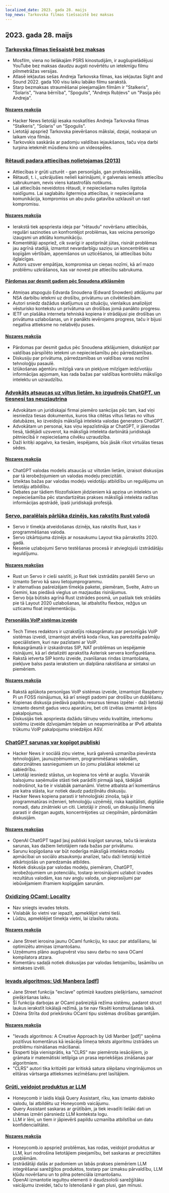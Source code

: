 ```yaml
---
localized_date: 2023. gada 28. maijs
top_news: Tarkovska filmas tiešsaistē bez maksas
---
```




<CallToAction />

<Steps>

## 2023. gada 28. maijs

### [Tarkovska filmas tiešsaistē bez maksas](https://kottke.org/23/05/watch-tarkovskys-best-films-online-for-free)

- Mosfilm, viena no lielākajām PSRS kinostudijām, ir augšupielādējusi YouTube bez maksas daudzu augsti novērtētu un ietekmīgu filmu pilnmetrāžas versijas.
- Atlasē iekļautas sešas Andreja Tarkovska filmas, kas iekļautas Sight and Sound 2022. gada 100 visu laiku labāko filmu sarakstā.
- Starp bezmaksas straumēšanai pieejamajām filmām ir "Stalkeris", "Solaris", "Ivana bērnība", "Spogulis", "Andrejs Rubļevs" un "Pasija pēc Andreja".

#### [Nozares reakcija](http://news.ycombinator.com/item?id=36096652)

- Hacker News lietotāji iesaka noskatīties Andreja Tarkovska filmas "Stalkeris", "Solaris" un "Spogulis".
- Lietotāji apspriež Tarkovska pievēršanos mākslai, dzejai, noskaņai un laikam viņa filmās.
- Tarkovskis saskārās ar padomju valdības iejaukšanos, taču viņa darbi turpina ietekmēt mūsdienu kino un videospēles.

### [Rētaudi padara attiecības nolietojamas (2013)](https://gist.github.com/gtallen1187/27a585fcf36d6e657db2)

- Attiecības ir grūti uzturēt - gan personīgās, gan profesionālās.
- Rētaudi, t. i., uzkrājušies nelieli kairinājumi, ir galvenais iemesls attiecību sabrukumam, nevis viens katastrofāls notikums.
- Lai attiecībās neveidotos rētaudi, ir nepieciešama nulles ilgstoša naidīgums. Lai saglabātu ilgtermiņa attiecības, ir nepieciešama komunikācija, kompromiss un abu pušu gatavība uzklausīt un rast kompromisu.

#### [Nozares reakcija](http://news.ycombinator.com/item?id=36093954)

- Ierakstā tiek apspriesta ideja par "rētaudu" novēršanu attiecībās, regulāri sazinoties un konfrontējot problēmas, kas veicina personīgo izaugsmi un atklātu komunikāciju.
- Komentētāji apspriež, cik svarīgi ir apstiprināt jūtas, risināt problēmas jau agrīnā stadijā, izmantot nevardarbīgu saziņu un koncentrēties uz kopīgām vērtībām, apņemšanos un uzticēšanos, lai attiecības būtu ilglaicīgas.
- Autors uzsver empātijas, kompromisa un cieņas nozīmi, kā arī mazo problēmu uzkrāšanos, kas var novest pie attiecību sabrukuma.

#### [Pārdomas par desmit gadiem pēc Snoudena atklāsmēm](https://www.ietf.org/archive/id/draft-farrell-tenyearsafter-00.html)

- Atmiņas atspoguļo Edvarda Snoudena (Edward Snowden) atklājumu par NSA darbību ietekmi uz drošību, privātumu un cilvēktiesībām.
- Autori sniedz dažādus skatījumus uz situāciju, vienlaikus analizējot vēsturisko kontekstu un privātuma un drošības jomā panākto progresu.
- IETF un plašāka interneta tehniskā kopiena ir strādājusi pie drošības un privātuma uzlabošanas, un ir panākts ievērojams progress, taču ir bijusi negatīva attieksme no nelabvēļu puses.

#### [Nozares reakcija](http://news.ycombinator.com/item?id=36097082)

- Pārdomas par desmit gadus pēc Snoudena atklājumiem, diskutējot par valdības pārspīlēto ietekmi un nepieciešamību pēc pārredzamības.
- Diskusiju par privātuma, pārredzamības un valdības varas nozīmi tehnoloģiju pasaulē.
- Izlūkošanas aģentūru milzīgā vara un piekļuve milzīgam iedzīvotāju informācijas apjomam, kas rada bažas par valdības kontrolētu mākslīgo intelektu un uzraudzību.

### [Advokāts atsaucas uz viltus lietām, ko izgudrojis ChatGPT, un tiesnesi tas neuzjautrina](https://simonwillison.net/2023/May/27/lawyer-chatgpt/)

- Advokātam un juridiskajai firmai piemēro sankcijas pēc tam, kad viņi iesniedza tiesas dokumentus, kuros tika citētas viltus lietas no viltus datubāzes, ko izveidojis mākslīgā intelekta valodas ģenerators ChatGPT.
- Advokātam un personai, kas viņu iepazīstināja ar ChatGPT, ir jāierodas tiesā, tādējādi uzsverot, ka mākslīgā intelekta darbinātā juridiskajā pētniecībā ir nepieciešama cilvēku uzraudzība.
- Daži kritiķi apgalvo, ka tiesām, iespējams, būs jāsāk rīkot virtuālas tiesas sēdes.

#### [Nozares reakcija](http://news.ycombinator.com/item?id=36097900)

- ChatGPT valodas modelis atsaucās uz viltotām lietām, izraisot diskusijas par tā ierobežojumiem un valodas modeļu precizitāti.
- Izteiktas bažas par valodas modeļu veidotāju atbildību un regulējumu un lietotāju atbildību.
- Debates par tādiem filozofiskiem jēdzieniem kā apziņa un intelekts un nepieciešamība pēc standartizētas prakses mākslīgā intelekta radītas informācijas apstrādē, īpaši juridiskajā profesijā.

### [Servo, paralēlais pārlūka dzinējs, kas rakstīts Rust valodā](https://servo.org/)

- Servo ir tīmekļa atveidošanas dzinējs, kas rakstīts Rust, kas ir programmēšanas valoda.
- Servo izkārtojuma dzinējs ar nosaukumu Layout tika pārrakstīts 2020. gadā.
- Nesenie uzlabojumi Servo testēšanas procesā ir atvieglojuši izstrādātāju ieguldījumu.

#### [Nozares reakcijas](http://news.ycombinator.com/item?id=36092852)

- Rust un Servo ir cieši saistīti, jo Rust tiek izstrādāts paralēli Servo un izmanto Servo kā savu lietojumprogrammu.
- Ir alternatīvas pašreizējam tīmekļa paketei, piemēram, Svelte, Astro un Gemini, kas piedāvā vieglus un mazjaudas risinājumus.
- Servo bija būtisks agrīnā Rust izstrādes posmā, un pašlaik tiek strādāts pie tā Layout 2020 uzlabošanas, lai atbalstītu flexbox, režģus un uzticamu float implementāciju.

#### [Personālās VoIP sistēmas izveide](https://www.sacredheartsc.com/blog/building-a-personal-voip-system/)

- Tech Times redaktors ir uzrakstījis rokasgrāmatu par personīgās VoIP sistēmas izveidi, izmantojot atvērtā koda rīkus, kas paredzēta pašmāju speciālistiem, kuri nav pazīstami ar VoIP.
- Rokasgrāmatā ir izskaidrotas SIP, NAT problēmas un iespējamie risinājumi, kā arī detalizēti aprakstīta Asterisk servera konfigurēšana.
- Rakstā ietverta SIP kontu izveide, zvanīšanas rindas izmantošana, piekļuve balss pasta ierakstiem un dialplāna rakstīšana ar sintaksi un piemēriem.

#### [Nozares reakcija](http://news.ycombinator.com/item?id=36092718)

- Rakstā aplūkota personīgas VoIP sistēmas izveide, izmantojot Raspberry Pi un FOSS risinājumus, kā arī sniegti padomi par drošību un dublēšanu.
- Kopienas diskusija piedāvā papildu resursus tēmas izpētei - daži lietotāji izmanto desmit gadus vecu aparatūru, bet citi izvēlas izmantot ārējos pakalpojumus.
- Diskusijās tiek apspriesta dažādu tālruņu veidu kvalitāte, interkomu sistēmu izveide dzīvojamām telpām un neapmierinātība ar IPv6 atbalsta trūkumu VoIP pakalpojumu sniedzējos ASV.

### [ChatGPT sarunas var kopīgot publiski](https://chat.openai.com/share/66169853-d00a-4b05-abce-8f82c6d8c868)

- Hacker News ir sociālā ziņu vietne, kurā galvenā uzmanība pievērsta tehnoloģijām, jaunuzņēmumiem, programmēšanas valodām, datorzinātnes sasniegumiem un šo jomu plašākai ietekmei uz sabiedrību.
- Lietotāji iesniedz stāstus, un kopiena tos vērtē ar augšu. Visvairāk balsojumu saņēmušie stāsti tiek parādīti pirmajā lapā, tādējādi nodrošinot, ka tie ir vislabāk pamanāmi. Vietne atbalsta arī komentārus pie katra stāsta, kur notiek daudz padziļinātu diskusiju.
- Hacker News kopiena parasti ir tehnoloģiski zinoša, tajā ir programmatūras inženieri, tehnoloģiju uzņēmēji, riska kapitālisti, digitālie nomadi, datu zinātnieki un citi. Lietotāji ir zinoši, un diskusiju līmenis parasti ir diezgan augsts, koncentrējoties uz cieņpilnām, pārdomātām diskusijām.

#### [Nozares reakcijas](http://news.ycombinator.com/item?id=36091388)

- OpenAI ChatGPT tagad ļauj publiski kopīgot sarunas, taču tā ieraksta sarunas, kas dažiem lietotājiem rada bažas par privātumu.
- Sarunu kopīgošana var būt noderīga mākslīgā intelekta modeļu apmācībai un sociālo atsauksmju analīzei, taču daži lietotāji kritizē atkārtojošās un paredzamās atbildes.
- Notiek diskusija par valodas modeļu, piemēram, ChatGPT, ierobežojumiem un potenciālu, tostarp ierosinājumi uzlabot izvades rezultātus valodām, kas nav angļu valoda, un pieprasījumi par iebūvējamiem iframiem kopīgajām sarunām.

### [Oxidizing OCaml: Locality](https://blog.janestreet.com/oxidizing-ocaml-locality/)

- Nav sniegts ievades teksts.
- Vislabāk šo vietni var iepazīt, apmeklējot vietni tieši.
- Lūdzu, apmeklējiet tīmekļa vietni, lai izlasītu rakstu.

#### [Nozares reakcija](http://news.ycombinator.com/item?id=36094799)

- Jane Street ierosina jaunu OCaml funkciju, ko sauc par atdalīšanu, lai optimizētu atmiņas izmantošanu.
- Uzņēmums plāno augšupvērst visu savu darbu no sava OCaml kompilatora atzara.
- Komentāru sadaļā notiek diskusijas par valodas lietojamību, lasāmību un sintakses izvēli.

### [Ievads algoritmos: Udi Manbera [pdf]](https://doc.lagout.org/science/0_Computer%20Science/2_Algorithms/Introduction%20to%20Algorithms_%20A%20Creative%20Approach%20%5BManber%201989-01-11%5D.pdf)

- Jane Street funkcija "exclave" optimizē kaudzes piešķiršanu, samazinot piešķiršanas laiku.
- Šī funkcija darbojas ar OCaml pašreizējā režīma sistēmu, padarot struct laukus ierakstīt lokālajā režīmā, ja tie nav fiksēti konstruēšanas laikā.
- Džeina Strīta dod priekšroku OCaml tipu sistēmas drošības garantijām.

#### [Nozares reakcija](http://news.ycombinator.com/item?id=36096305)

- "Ievads algoritmos: A Creative Approach by Udi Manber [pdf]" saņēma pozitīvus komentārus kā iesācēja līmeņa teksts algoritmu izstrādes un problēmu risināšanas mācīšanai.
- Eksperti bija vienisprātis, ka "CLRS" nav piemērota iesācējiem, jo grāmata ir matemātiski ietilpīga un prasa iepriekšējas zināšanas par algoritmiem.
- "CLRS" autori tika kritizēti par kritiskā satura slēpšanu vingrinājumos un elitāras vārtsarga attieksmes iezīmēšanu pret lasītājiem.

### [Grūti, veidojot produktus ar LLM](https://www.honeycomb.io/blog/hard-stuff-nobody-talks-about-llm)

- Honeycomb ir laidis klajā Query Assistant, rīku, kas izmanto dabisko valodu, lai atbildētu uz Honeycomb vaicājumu.
- Query Assistant saskaras ar grūtībām, ja tiek ievadīti lielāki dati un shēmas izmēri pārsniedz LLM konteksta logu.
- LLM ir lēni, un tiem ir jāpievērš papildu uzmanība atbilstībai un datu konfidencialitātei.

#### [Nozares reakcija](http://news.ycombinator.com/item?id=36096811)

- Honeycomb.io apspriež problēmas, kas rodas, veidojot produktus ar LLM, kuri nodrošina lietotājiem pieejamību, bet saskaras ar precizitātes problēmām.
- Izstrādātāji dalās ar padomiem un labās prakses piemēriem LLM integrēšanai sarežģītos produktos, tostarp par izmaksu pārvaldību, LLM kļūdu novēršanu un to pilna potenciāla izmantošanu.
- OpenAI izmantotie iegultņu elementi ir daudzsološi sarežģītāku vaicājumu izveidei, taču to īstenošanā ir gan plusi, gan mīnusi.

</Steps>
